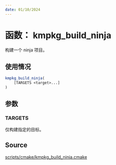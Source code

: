 ```yaml
---
date: 01/10/2024
---
```

# 函数： kmpkg_build_ninja

构建一个 ninja 项目。

## 使用情况

```cmake
kmpkg_build_ninja(
    [TARGETS <target>...]
)
```

## 参数

### TARGETS

仅构建指定的目标。

## Source

[scripts/cmake/kmpkg\_build\_ninja.cmake](https://gitee.com/kumo-pub/kmpkg/blob/master/scripts/cmake/kmpkg_build_ninja.cmake)
